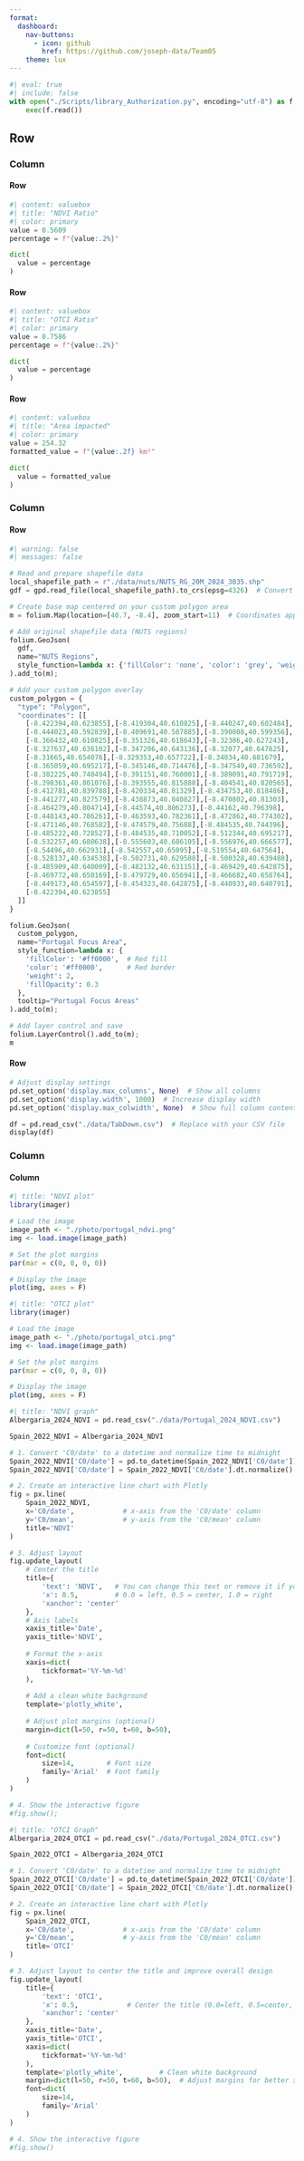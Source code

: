 ```yaml
---
format:
  dashboard:
    nav-buttons:
      - icon: github
        href: https://github.com/joseph-data/Team05
    theme: lux
---
```


```python
#| eval: true
#| include: false
with open("./Scripts/library_Authorization.py", encoding="utf-8") as f:
    exec(f.read())
```

## Row

### Column {width="10%"}

#### Row

```python
#| content: valuebox
#| title: "NDVI Ratio"
#| color: primary
value = 0.5609
percentage = f"{value:.2%}"

dict(
  value = percentage
)
```

#### Row

```python
#| content: valuebox
#| title: "OTCI Ratio"
#| color: primary
value = 0.7586
percentage = f"{value:.2%}"

dict(
  value = percentage
)
```

#### Row

```python
#| content: valuebox
#| title: "Area impacted"
#| color: primary
value = 254.32
formatted_value = f"{value:.2f} km²" 

dict(
  value = formatted_value
)
```

### Column

#### Row {height="80%"}

```python

#| warning: false
#| messages: false

# Read and prepare shapefile data
local_shapefile_path = r"./data/nuts/NUTS_RG_20M_2024_3035.shp"
gdf = gpd.read_file(local_shapefile_path).to_crs(epsg=4326)  # Convert to WGS84

# Create base map centered on your custom polygon area
m = folium.Map(location=[40.7, -8.4], zoom_start=11)  # Coordinates approximate to your polygon

# Add original shapefile data (NUTS regions)
folium.GeoJson(
  gdf,
  name="NUTS Regions",
  style_function=lambda x: {'fillColor': 'none', 'color': 'grey', 'weight': 0.5}
).add_to(m);

# Add your custom polygon overlay
custom_polygon = {
  "type": "Polygon",
  "coordinates": [[
    [-8.422394,40.623855],[-8.419304,40.610825],[-8.440247,40.602484],
    [-8.444023,40.592839],[-8.409691,40.587885],[-8.390808,40.599356],
    [-8.366432,40.610825],[-8.351326,40.618643],[-8.32386,40.627243],
    [-8.327637,40.636102],[-8.347206,40.643136],[-8.32077,40.647825],
    [-8.31665,40.654076],[-8.329353,40.657722],[-8.34034,40.681679],
    [-8.365059,40.695217],[-8.345146,40.714476],[-8.347549,40.736592],
    [-8.382225,40.740494],[-8.391151,40.760001],[-8.389091,40.791719],
    [-8.398361,40.801076],[-8.393555,40.815888],[-8.404541,40.820565],
    [-8.412781,40.839788],[-8.420334,40.81329],[-8.434753,40.818486],
    [-8.441277,40.827579],[-8.438873,40.840827],[-8.470802,40.81303],
    [-8.464279,40.804714],[-8.44574,40.806273],[-8.44162,40.796398],
    [-8.448143,40.786261],[-8.463593,40.782361],[-8.472862,40.774302],
    [-8.471146,40.768582],[-8.474579,40.75688],[-8.484535,40.744396],
    [-8.485222,40.728527],[-8.484535,40.710052],[-8.512344,40.695217],
    [-8.532257,40.680638],[-8.555603,40.686105],[-8.556976,40.666577],
    [-8.54496,40.662931],[-8.542557,40.65095],[-8.519554,40.647564],
    [-8.528137,40.634538],[-8.502731,40.629588],[-8.500328,40.639488],
    [-8.485909,40.640009],[-8.482132,40.631151],[-8.469429,40.642875],
    [-8.469772,40.650169],[-8.479729,40.656941],[-8.466682,40.658764],
    [-8.449173,40.654597],[-8.454323,40.642875],[-8.440933,40.640791],
    [-8.422394,40.623855]
  ]]
}

folium.GeoJson(
  custom_polygon,
  name="Portugal Focus Area",
  style_function=lambda x: {
    'fillColor': '#ff0000',  # Red fill
    'color': '#ff0000',      # Red border
    'weight': 2,
    'fillOpacity': 0.3
  },
  tooltip="Portugal Focus Areas"
).add_to(m);

# Add layer control and save
folium.LayerControl().add_to(m);
m
```

#### Row

```python

# Adjust display settings
pd.set_option('display.max_columns', None)  # Show all columns
pd.set_option('display.width', 1000)  # Increase display width
pd.set_option('display.max_colwidth', None)  # Show full column content

df = pd.read_csv("./data/TabDown.csv")  # Replace with your CSV file
display(df)

```

### Column

#### Column {.tabset}

```r
#| title: "NDVI plot"
library(imager)

# Load the image
image_path <- "./photo/portugal_ndvi.png"
img <- load.image(image_path)

# Set the plot margins
par(mar = c(0, 0, 0, 0))

# Display the image
plot(img, axes = F)
```

```r
#| title: "OTCI plot"
library(imager)

# Load the image
image_path <- "./photo/portugal_otci.png"
img <- load.image(image_path)

# Set the plot margins
par(mar = c(0, 0, 0, 0))

# Display the image
plot(img, axes = F)
```

```python
#| title: "NDVI graph"
Albergaria_2024_NDVI = pd.read_csv("./data/Portugal_2024_NDVI.csv")

Spain_2022_NDVI = Albergaria_2024_NDVI

# 1. Convert 'C0/date' to a datetime and normalize time to midnight
Spain_2022_NDVI['C0/date'] = pd.to_datetime(Spain_2022_NDVI['C0/date'])
Spain_2022_NDVI['C0/date'] = Spain_2022_NDVI['C0/date'].dt.normalize()

# 2. Create an interactive line chart with Plotly
fig = px.line(
    Spain_2022_NDVI, 
    x='C0/date',            # x-axis from the 'C0/date' column
    y='C0/mean',            # y-axis from the 'C0/mean' column
    title='NDVI'
)

# 3. Adjust layout
fig.update_layout(
    # Center the title
    title={
        'text': 'NDVI',   # You can change this text or remove it if you already have the title in px.line()
        'x': 0.5,         # 0.0 = left, 0.5 = center, 1.0 = right
        'xanchor': 'center'
    },
    # Axis labels
    xaxis_title='Date',
    yaxis_title='NDVI',
    
    # Format the x-axis
    xaxis=dict(
        tickformat='%Y-%m-%d'
    ),
    
    # Add a clean white background
    template='plotly_white',
    
    # Adjust plot margins (optional)
    margin=dict(l=50, r=50, t=60, b=50),
    
    # Customize font (optional)
    font=dict(
        size=14,        # Font size
        family='Arial'  # Font family
    )
)

# 4. Show the interactive figure
#fig.show();

```

```python
#| title: "OTCI Graph"
Albergaria_2024_OTCI = pd.read_csv("./data/Portugal_2024_OTCI.csv")

Spain_2022_OTCI = Albergaria_2024_OTCI

# 1. Convert 'C0/date' to a datetime and normalize time to midnight
Spain_2022_OTCI['C0/date'] = pd.to_datetime(Spain_2022_OTCI['C0/date'])
Spain_2022_OTCI['C0/date'] = Spain_2022_OTCI['C0/date'].dt.normalize()

# 2. Create an interactive line chart with Plotly
fig = px.line(
    Spain_2022_OTCI, 
    x='C0/date',            # x-axis from the 'C0/date' column
    y='C0/mean',            # y-axis from the 'C0/mean' column
    title='OTCI'
)

# 3. Adjust layout to center the title and improve overall design
fig.update_layout(
    title={
        'text': 'OTCI',
        'x': 0.5,            # Center the title (0.0=left, 0.5=center, 1.0=right)
        'xanchor': 'center'
    },
    xaxis_title='Date',
    yaxis_title='OTCI',
    xaxis=dict(
        tickformat='%Y-%m-%d'
    ),
    template='plotly_white',         # Clean white background
    margin=dict(l=50, r=50, t=60, b=50),  # Adjust margins for better spacing
    font=dict(
        size=14,
        family='Arial'
    )
)

# 4. Show the interactive figure
#fig.show()

```
